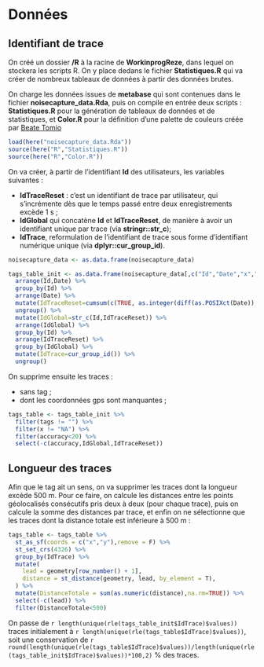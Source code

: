 # Données 

## Identifiant de trace

On créé un dossier **/R** à la racine de **WorkinprogReze**, dans lequel on stockera les scripts R. On y place dedans le fichier **Statistiques.R** qui va créer de nombreux tableaux de données à partir des données brutes.


On charge les données issues de **metabase** qui sont contenues dans le fichier **noisecapture_data.Rda**, puis on compile en entrée deux scripts : **Statistiques.R** pour la génération de tableaux de données et de statistiques, et **Color.R** pour la définition d'une palette de couleurs créée par [Beate Tomio](https://www.coloringnoise.com/theoretical_background/new-color-scheme/)
```r
load(here("noisecapture_data.Rda"))
source(here("R","Statistiques.R"))
source(here("R","Color.R"))
```

On va créer, à partir de l'identifiant **Id** des utilisateurs, les variables suivantes :

  * **IdTraceReset** : c'est un identifiant de trace par utilisateur, qui s'incrémente dès que le temps passé entre deux enregistrements excède 1 s ;
  * **IdGlobal** qui concatène **Id** et **IdTraceReset**, de manière à avoir un identifiant unique par trace (via **stringr::str\_c**);
  * **IdTrace**, reformulation de l'identifiant de trace sous forme d'identifiant numérique unique (via **dplyr::cur\_group\_id**).
  
  
```r
noisecapture_data <- as.data.frame(noisecapture_data)

tags_table_init <- as.data.frame(noisecapture_data[,c("Id","Date","x","y","leq_mean","tags","accuracy")]) %>%
  arrange(Id,Date) %>%
  group_by(Id) %>%
  arrange(Date) %>%
  mutate(IdTraceReset=cumsum(c(TRUE, as.integer(diff(as.POSIXct(Date)), units = "secs") >= 2L))) %>%
  ungroup() %>%
  mutate(IdGlobal=str_c(Id,IdTraceReset)) %>%
  arrange(IdGlobal) %>%
  group_by(Id) %>%
  arrange(IdTraceReset) %>%
  group_by(IdGlobal) %>%
  mutate(IdTrace=cur_group_id()) %>%
  ungroup()
```

On supprime ensuite les traces :

  * sans tag ;
  * dont les coordonnées gps sont manquantes ;
  
```r
tags_table <- tags_table_init %>%
  filter(tags != "") %>%
  filter(x != "NA") %>%
  filter(accuracy<20) %>%
  select(-c(accuracy,IdGlobal,IdTraceReset))
```

## Longueur des traces

Afin que le tag ait un sens, on va supprimer les traces dont la longueur excède 500 m. Pour ce faire, on calcule les distances entre les points géolocalisés consécutifs pris deux à deux (pour chaque trace), puis on calcule la somme des distances par trace, et enfin on ne sélectionne que les traces dont la distance totale est inférieure à 500 m :

```r
tags_table <- tags_table %>%
  st_as_sf(coords = c("x","y"),remove = F) %>%
  st_set_crs(4326) %>%
  group_by(IdTrace) %>%
  mutate(
    lead = geometry[row_number() + 1],
    distance = st_distance(geometry, lead, by_element = T),
  ) %>%
  mutate(DistanceTotale = sum(as.numeric(distance),na.rm=TRUE)) %>%
  select(-c(lead)) %>%
  filter(DistanceTotale<500)
```

On passe de `r length(unique(rle(tags_table_init$IdTrace)$values))` traces initialement à `r length(unique(rle(tags_table$IdTrace)$values))`, soit une conservation de `r round(length(unique(rle(tags_table$IdTrace)$values))/length(unique(rle(tags_table_init$IdTrace)$values))*100,2)` % des traces.